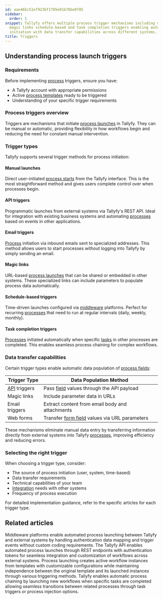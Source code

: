 ```yaml
---
id: aae46bc51ef923bf1785e01b76be0f85
sidebar:
  order: 1
snippet: Tallyfy offers multiple process trigger mechanisms including manual API email
  magic links schedule-based and task completion triggers enabling automated workflow
  initiation with data transfer capabilities across different systems.
title: Triggers
---
```


## Understanding process launch triggers

### Requirements

Before implementing [process](/products/pro/tracking-and-tasks/processes/) triggers, ensure you have:
- A Tallyfy account with appropriate permissions
- Active [process templates](/products/pro/documenting/templates/) ready to be triggered
- Understanding of your specific trigger requirements

### Process triggers overview

Triggers are mechanisms that initiate [process launches](/products/pro/launching/) in Tallyfy. They can be manual or automatic, providing flexibility in how workflows begin and reducing the need for constant manual intervention.

### Trigger types

Tallyfy supports several trigger methods for process initiation:

#### Manual launches
Direct user-initiated [process starts](/products/pro/launching/) from the Tallyfy interface. This is the most straightforward method and gives users complete control over when processes begin.

#### API triggers
Programmatic launches from external systems via Tallyfy's REST API. Ideal for integration with existing business systems and automating [processes](/products/pro/tracking-and-tasks/processes/) based on events in other applications.

#### Email triggers
[Process](/products/pro/tracking-and-tasks/processes/) initiation via inbound emails sent to specialized addresses. This method allows users to start processes without logging into Tallyfy by simply sending an email.

#### Magic links
URL-based [process launches](/products/pro/launching/) that can be shared or embedded in other systems. These specialized links can include parameters to populate process data automatically.

#### Schedule-based triggers
Time-driven launches configured via [middleware](/products/pro/integrations/middleware/) platforms. Perfect for recurring [processes](/products/pro/tracking-and-tasks/processes/) that need to run at regular intervals (daily, weekly, monthly).

#### Task completion triggers
[Processes](/products/pro/tracking-and-tasks/processes/) initiated automatically when specific [tasks](/products/pro/tracking-and-tasks/tasks/) in other processes are completed. This enables seamless process chaining for complex workflows.

### Data transfer capabilities

Certain trigger types enable automatic data population of [process fields](/products/pro/tracking-and-tasks/tasks/what-are-form-fields-in-tallyfy/):

| Trigger Type | Data Population Method |
|--------------|------------------------|
| [API](/products/pro/integrations/open-api/) triggers | Pass [field](/products/pro/tracking-and-tasks/tasks/what-are-form-fields-in-tallyfy/) values through the API payload |
| Magic links | Include parameter data in URLs |
| Email triggers | Extract content from email body and attachments |
| Web forms | Transfer [form field](/products/pro/tracking-and-tasks/tasks/what-are-form-fields-in-tallyfy/) values via URL parameters |

These mechanisms eliminate manual data entry by transferring information directly from external systems into Tallyfy [processes](/products/pro/tracking-and-tasks/processes/), improving efficiency and reducing errors.

### Selecting the right trigger

When choosing a trigger type, consider:
- The source of process initiation (user, system, time-based)
- Data transfer requirements 
- Technical capabilities of your team
- [Integration](/products/pro/integrations/) needs with other systems
- Frequency of process execution

For detailed implementation guidance, refer to the specific articles for each trigger type.


<PageTree />


## Related articles
<CardGrid>
<LinkTitleCard header="<b>Triggers > Launch via middleware</b>" href="/products/pro/launching/triggers/via-middleware/" > Middleware platforms enable automated process launching between Tallyfy and external systems by handling authentication data mapping and trigger events without custom coding requirements. </LinkTitleCard>
<LinkTitleCard header="<b>Triggers > Launch via API</b>" href="/products/pro/launching/triggers/via-api/" > The Tallyfy API enables automated process launches through REST endpoints with authentication tokens for seamless integration and customization of workflows across external systems. </LinkTitleCard>
<LinkTitleCard header="<b>Pro > Launching</b>" href="/products/pro/launching/" > Process launching creates active workflow instances from templates with customizable configurations while maintaining independence between the original template and its launched instances through various triggering methods. </LinkTitleCard>
<LinkTitleCard header="<b>Launching > Launch another process when a task is completed</b>" href="/products/pro/launching/launch-process-when-task-is-completed/" > Tallyfy enables automatic process chaining by launching new workflows when specific tasks are completed allowing seamless transitions between related processes through task triggers or process injection options. </LinkTitleCard>
</CardGrid>